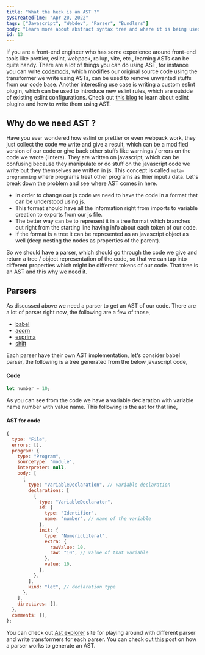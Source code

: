 ```yaml
---
title: "What the heck is an AST ?"
sysCreatedTime: "Apr 20, 2022"
tags: ["Javascript", "Webdev", "Parser", "Bundlers"]
body: "Learn more about abstract syntax tree and where it is being used. Also learn how to leverage it to supercharge your javascript codebase."
id: 13
---
```


If you are a front-end engineer who has some experience around front-end tools like prettier, eslint, webpack, rollup, vite, etc.,
learning ASTs can be quite handy. There are a lot of things you can do using AST, for instance you can write
[codemods](https://github.com/facebook/jscodeshift), which modifies our original source code using the transformer we write using
ASTs, can be used to remove unwanted stuffs from our code base. Another interesting use case is
writing a custom eslint plugin, which can be used to introduce new eslint
rules, which are outside of existing eslint configurations. Check out
[this blog](https://akshaykannan.tech/blog/custom-eslint-plugin) to learn about eslint plugins and how to write them using AST.

## Why do we need AST ?

Have you ever wondered how eslint or prettier or even webpack work, they just collect the code we write and give a result, which can
be a modified version of our code or give back other stuffs like warnings / errors on the code we wrote (linters). They are written
on javascript, which can be confusing because they manipulate or do stuff on the javascript code we write but they themselves are
written in js. This concept is called `meta-programming` where programs treat other programs as thier input / data. Let's break down
the problem and see where AST comes in here.

- In order to change our js code we need to have the code in a format that can be understood using js.
- This format should have all the information right from imports to variable creation to exports from our js file.
- The better way can be to represent it in a tree format which branches out right from the starting line having info about each token of our code.
- If the format is a tree it can be represented as an javascript object as well (deep nesting the nodes as properties of the parent).

So we should have a parser, which should go through the code we give and return a tree / object representation of the code, so that we
can tap into different properties which might be different tokens of our code. That tree is an AST and this why we need it.

## Parsers

As discussed above we need a parser to get an AST of our code. There are a lot of parser right now, the following are a few of those,

- [babel](https://github.com/babel/babel)
- [acorn](https://github.com/acornjs/acorn)
- [esprima](https://github.com/jquery/esprima)
- [shift](https://github.com/shapesecurity/shift-parser-js)

Each parser have their own AST implementation, let's consider babel parser, the following is a tree generated from the below javascript code,

#### Code

```js
let number = 10;
```

As you can see from the code we have a variable declaration with variable name number with value name. This following is the ast for that line,

#### AST for code

```js
{
  type: "File",
  errors: [],
  program: {
    type: "Program",
    sourceType: "module",
    interpreter: null,
    body: [
      {
        type: "VariableDeclaration", // variable declaration
        declarations: [
          {
            type: "VariableDeclarator",
            id: {
              type: "Identifier",
              name: "number", // name of the variable
            },
            init: {
              type: "NumericLiteral",
              extra: {
                rawValue: 10,
                raw: "10", // value of that variable
              },
              value: 10,
            },
          },
        ],
        kind: "let", // declaration type
      },
    ],
    directives: [],
  },
  comments: [],
};
```

You can check out [Ast explorer](https://astexplorer.net/) site for playing around with different parser and write transformers for each
parser. You can check out [this](https://tomassetti.me/parsing-in-javascript/) post on how a parser works to generate an AST.
